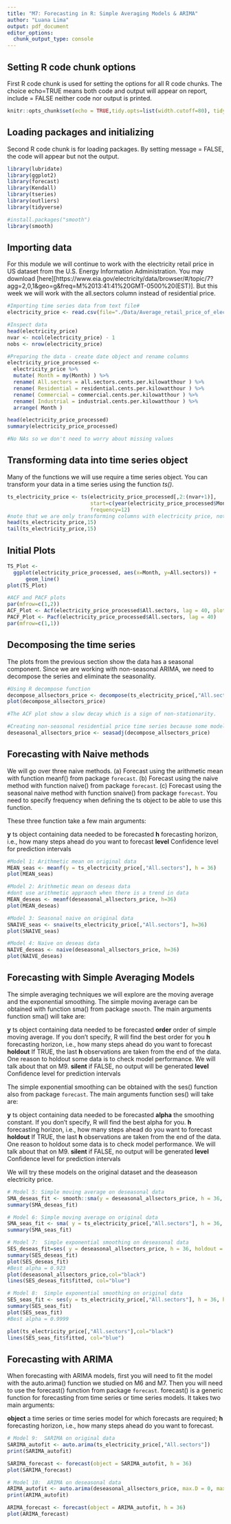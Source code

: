 ```yaml
---
title: "M7: Forecasting in R: Simple Averaging Models & ARIMA"
author: "Luana Lima"
output: pdf_document
editor_options: 
  chunk_output_type: console
---
```


## Setting R code chunk options

First R code chunk is used for setting the options for all R code chunks. The choice echo=TRUE means both code and output will appear on report, include = FALSE neither code nor output is printed.

```r
knitr::opts_chunk$set(echo = TRUE,tidy.opts=list(width.cutoff=80), tidy=FALSE) 
```

## Loading packages and initializing

Second R code chunk is for loading packages. By setting message = FALSE, the code will appear but not the output. 

```r
library(lubridate)
library(ggplot2)
library(forecast)  
library(Kendall)
library(tseries)
library(outliers)
library(tidyverse)

#install.packages("smooth")
library(smooth)

```

## Importing data

For this module we will continue to work with the electricity retail price in US dataset from the U.S. Energy Information Administration. You may download  [here][https://www.eia.gov/electricity/data/browser/#/topic/7?agg=2,0,1&geo=g&freq=M%2013:41:41%20GMT-0500%20(EST)]. But this week we will work with the all.sectors column instead of residential price.

```r

#Importing time series data from text file#
electricity_price <- read.csv(file="./Data/Average_retail_price_of_electricity_United_States_monthly.csv",header=TRUE,skip=4)

#Inspect data
head(electricity_price)
nvar <- ncol(electricity_price) - 1
nobs <- nrow(electricity_price)

#Preparing the data - create date object and rename columns
electricity_price_processed <-
  electricity_price %>%
  mutate( Month = my(Month) ) %>% 
  rename( All.sectors = all.sectors.cents.per.kilowatthour ) %>% 
  rename( Residential = residential.cents.per.kilowatthour ) %>% 
  rename( Commercial = commercial.cents.per.kilowatthour ) %>% 
  rename( Industrial = industrial.cents.per.kilowatthour ) %>% 
  arrange( Month )

head(electricity_price_processed)
summary(electricity_price_processed)

#No NAs so we don't need to worry about missing values

```

## Transforming data into time series object

Many of the functions we will use require a time series object. You can transform your data in a time series using the function *ts()*. 

```r
ts_electricity_price <- ts(electricity_price_processed[,2:(nvar+1)],
                           start=c(year(electricity_price_processed$Month[1]),month(electricity_price_processed$Month[1])),
                           frequency=12) 
#note that we are only transforming columns with electricity price, not the date columns  
head(ts_electricity_price,15)
tail(ts_electricity_price,15)

```

## Initial Plots

```r

TS_Plot <- 
  ggplot(electricity_price_processed, aes(x=Month, y=All.sectors)) +
      geom_line()
plot(TS_Plot)

#ACF and PACF plots
par(mfrow=c(1,2))
ACF_Plot <- Acf(electricity_price_processed$All.sectors, lag = 40, plot = TRUE)
PACF_Plot <- Pacf(electricity_price_processed$All.sectors, lag = 40)
par(mfrow=c(1,1))
```


## Decomposing the time series 

The plots from the previous section show the data has a seasonal component. Since we are working with non-seasonal ARIMA, we need to decompose the series and eliminate the seasonality.

```r
#Using R decompose function
decompose_allsectors_price <- decompose(ts_electricity_price[,"All.sectors"],"additive")
plot(decompose_allsectors_price)

#The ACF plot show a slow decay which is a sign of non-stationarity.

#Creating non-seasonal residential price time series because some models can't handle seasonality
deseasonal_allsectors_price <- seasadj(decompose_allsectors_price)  


```


## Forecasting with Naive methods

We will go over three naive methods.
(a) Forecast using the arithmetic mean with function meanf() from package `forecast`.
(b) Forecast using the naive method with function naive() from package `forecast`.
(c) Forecast using the seasonal naive method with function snaive() from package `forecast`. You need to specify frequency when defining the ts object to be able to use this function.

These three function take a few main arguments:

**y** ts object containing data needed to be forecasted
**h** forecasting horizon, i.e., how many steps ahead do you want to forecast
**level** Confidence level for prediction intervals



```r
#Model 1: Arithmetic mean on original data
MEAN_seas <- meanf(y = ts_electricity_price[,"All.sectors"], h = 36)
plot(MEAN_seas)

#Model 2: Arithmetic mean on deseas data
#dont use arithmetic appraoch when there is a trend in data
MEAN_deseas <- meanf(deseasonal_allsectors_price, h=36)
plot(MEAN_deseas)

#Model 3: Seasonal naive on original data
SNAIVE_seas <- snaive(ts_electricity_price[,"All.sectors"], h=36)
plot(SNAIVE_seas)

#Model 4: Naive on deseas data
NAIVE_deseas <- naive(deseasonal_allsectors_price, h=36)
plot(NAIVE_deseas)

```



## Forecasting with Simple Averaging Models

The simple averaging techniques we will explore are the moving average and the exponential smoothing. The simple moving average can be obtained with function sma() from package `smooth`. The main arguments function sma() will take are:

**y** ts object containing data needed to be forecasted
**order** order of simple moving average. If you don't specify, R will find the best order for you
**h** forecasting horizon, i.e., how many steps ahead do you want to forecast
**holdout** If TRUE, the last **h** observations are taken from the end of the data. One reason to holdout some data is to check model performance. We will talk about that on M9.
**silent** if FALSE, no output will be generated
**level** Confidence level for prediction intervals


The simple exponential smoothing can be obtained with the ses() function also from package `forecast`. The main arguments function ses() will take are:

**y** ts object containing data needed to be forecasted
**alpha** the smoothing constant. If you don't specify, R will find the best alpha for you. 
**h** forecasting horizon, i.e., how many steps ahead do you want to forecast
**holdout** If TRUE, the last **h** observations are taken from the end of the data. One reason to holdout some data is to check model performance. We will talk about that on M9.
**silent** if FALSE, no output will be generated
**level** Confidence level for prediction intervals


We will try these models on the original dataset and the deaseason electricity price.

```r
# Model 5: Simple moving average on deseasonal data
SMA_deseas_fit <- smooth::sma(y = deseasonal_allsectors_price, h = 36, holdout = FALSE, silent = FALSE) #,order=2)
summary(SMA_deseas_fit)

# Model 6: Simple moving average on original data
SMA_seas_fit <- sma( y = ts_electricity_price[,"All.sectors"], h = 36, holdout = FALSE, silent = FALSE) #order=2
summary(SMA_seas_fit)

# Model 7:  Simple exponential smoothing on deseasonal data
SES_deseas_fit=ses( y = deseasonal_allsectors_price, h = 36, holdout = FALSE, silent = FALSE)  #alpha is NULL
summary(SES_deseas_fit)
plot(SES_deseas_fit)
#Best alpha = 0.923 
plot(deseasonal_allsectors_price,col="black")
lines(SES_deseas_fit$fitted, col="blue")

# Model 8:  Simple exponential smoothing on original data
SES_seas_fit <- ses(y = ts_electricity_price[,"All.sectors"], h = 36, holdout = FALSE, silent = FALSE)
summary(SES_seas_fit)
plot(SES_seas_fit)
#Best alpha = 0.9999 

plot(ts_electricity_price[,"All.sectors"],col="black")
lines(SES_seas_fit$fitted, col="blue")

```


## Forecasting with ARIMA

When forecasting with ARIMA models, first you will need to fit the model with the auto.arima() function we studied on M6 and M7. Then you will need to use the forecast() function from package `forecast`. forecast() is a generic function for forecasting from time series or time series models. It takes two main arguments:

**object** 	a time series or time series model for which forecasts are required;
**h** forecasting horizon, i.e., how many steps ahead do you want to forecast.

```r

# Model 9:  SARIMA on original data
SARIMA_autofit <- auto.arima(ts_electricity_price[,"All.sectors"])
print(SARIMA_autofit)

SARIMA_forecast <- forecast(object = SARIMA_autofit, h = 36)
plot(SARIMA_forecast)

# Model 10:  ARIMA on deseasonal data
ARIMA_autofit <- auto.arima(deseasonal_allsectors_price, max.D = 0, max.P = 0, max.Q = 0)
print(ARIMA_autofit)

ARIMA_forecast <- forecast(object = ARIMA_autofit, h = 36)
plot(ARIMA_forecast)
```


